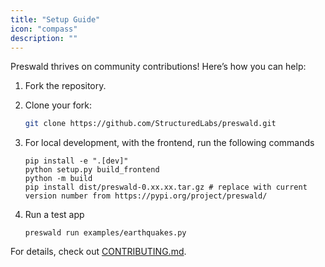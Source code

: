 ```yaml
---
title: "Setup Guide"
icon: "compass"
description: ""
---
```


Preswald thrives on community contributions! Here’s how you can help:

1. Fork the repository.
2. Clone your fork:
   ```bash
   git clone https://github.com/StructuredLabs/preswald.git
   ```
3. For local development, with the frontend, run the following commands

   ```
   pip install -e ".[dev]"
   python setup.py build_frontend
   python -m build
   pip install dist/preswald-0.xx.xx.tar.gz # replace with current version number from https://pypi.org/project/preswald/
   ```

4. Run a test app
   ```
   preswald run examples/earthquakes.py
   ```

For details, check out [CONTRIBUTING.md](https://github.com/StructuredLabs/preswald/blob/main/CONTRIBUTING.md).
